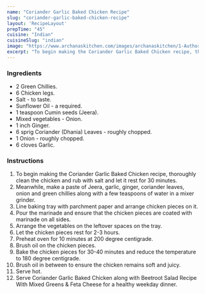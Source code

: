 ---
name: "Coriander Garlic Baked Chicken Recipe"
slug: "coriander-garlic-baked-chicken-recipe"
layout: 'RecipeLayout'
prepTime: "45"
cuisine: "Indian"
cuisineSlug: "indian"
image: "https://www.archanaskitchen.com/images/archanaskitchen/1-Author/roopakamath1997-gmail.com/Coriander_Garlic_Baked_Chicken_.jpg"
excerpt: "To begin making the Coriander Garlic Baked Chicken recipe, thoroughly clean the chicken and rub with salt and let it rest for 30 minutes"
---

### Ingredients

- 2 Green Chillies.
- 6 Chicken legs.
- Salt - to taste.
- Sunflower Oil - a required.
- 1 teaspoon Cumin seeds (Jeera).
- Mixed vegetables - Onion.
- 1 inch Ginger.
- 6 sprig Coriander (Dhania) Leaves - roughly chopped.
- 1 Onion - roughly chopped.
- 6 cloves Garlic.

### Instructions

1. To begin making the Coriander Garlic Baked Chicken recipe, thoroughly clean the chicken and rub with salt and let it rest for 30 minutes.
1. Meanwhile, make a paste of Jeera, garlic, ginger, coriander leaves, onion and green chillies along with a few teaspoons of water in a mixer grinder.
1. Line baking tray with parchment paper and arrange chicken pieces on it.
1. Pour the marinade and ensure that the chicken pieces are coated with marinade on all sides.
1. Arrange the vegetables on the leftover spaces on the tray.
1. Let the chicken pieces rest for 2-3 hours.
1. Preheat oven for 10 minutes at 200 degree centigrade.
1. Brush oil on the chicken pieces.
1. Bake the chicken pieces for 30-40 minutes and reduce the temperature to 180 degree centigrade.
1. Brush oil in between to ensure the chicken remains soft and juicy.
1. Serve hot.
1. Serve Coriander Garlic Baked Chicken along with Beetroot Salad Recipe With Mixed Greens & Feta Cheese for a healthy weekday dinner.
